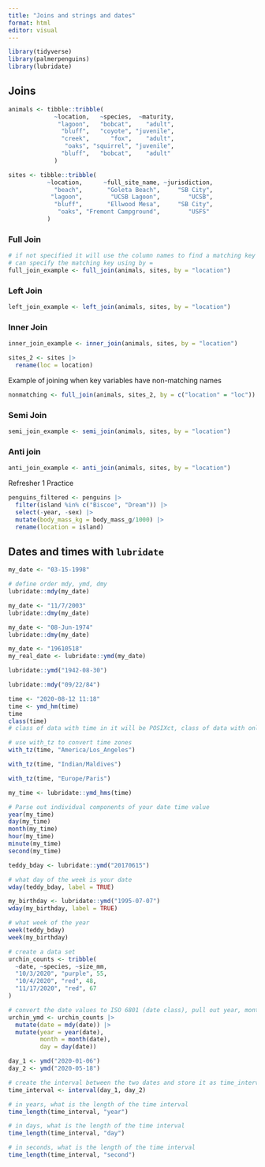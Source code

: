 ```yaml
---
title: "Joins and strings and dates"
format: html
editor: visual
---
```


```r
library(tidyverse)
library(palmerpenguins)
library(lubridate)
```

## Joins

```r
animals <- tibble::tribble(
             ~location,   ~species,  ~maturity,
              "lagoon",   "bobcat",    "adult",
               "bluff",   "coyote", "juvenile",
               "creek",      "fox",    "adult",
                "oaks", "squirrel", "juvenile",
               "bluff",   "bobcat",    "adult"
             )

sites <- tibble::tribble(
           ~location,      ~full_site_name, ~jurisdiction,
             "beach",       "Goleta Beach",     "SB City",
            "lagoon",        "UCSB Lagoon",        "UCSB",
             "bluff",       "Ellwood Mesa",     "SB City",
              "oaks", "Fremont Campground",        "USFS"
           )

```

### Full Join

```r
# if not specified it will use the column names to find a matching key 
# can specify the matching key using by = 
full_join_example <- full_join(animals, sites, by = "location")
```

### Left Join

```r
left_join_example <- left_join(animals, sites, by = "location")
```

### Inner Join

```r
inner_join_example <- inner_join(animals, sites, by = "location")
```

```r
sites_2 <- sites |> 
  rename(loc = location)
```

Example of joining when key variables have non-matching names

```r
nonmatching <- full_join(animals, sites_2, by = c("location" = "loc"))
```

### Semi Join

```r
semi_join_example <- semi_join(animals, sites, by = "location")
```

### Anti join

```r
anti_join_example <- anti_join(animals, sites, by = "location")
```

Refresher 1 Practice

```r
penguins_filtered <- penguins |> 
  filter(island %in% c("Biscoe", "Dream")) |> 
  select(-year, -sex) |> 
  mutate(body_mass_kg = body_mass_g/1000) |> 
  rename(location = island)
```

## Dates and times with `lubridate`

```r
my_date <- "03-15-1998"

# define order mdy, ymd, dmy
lubridate::mdy(my_date)

my_date <- "11/7/2003"
lubridate::dmy(my_date)

my_date <- "08-Jun-1974"
lubridate::dmy(my_date)

my_date <- "19610518"
my_real_date <- lubridate::ymd(my_date)
```

```r
lubridate::ymd("1942-08-30")

lubridate::mdy("09/22/84")
```

```r
time <- "2020-08-12 11:18"
time <- ymd_hm(time)
time
class(time)
# class of data with time in it will be POSIXct, class of data with only dates will be date
```

```r
# use with_tz to convert time zones
with_tz(time, "America/Los_Angeles")

with_tz(time, "Indian/Maldives")

with_tz(time, "Europe/Paris")

my_time <- lubridate::ymd_hms(time)

# Parse out individual components of your date time value
year(my_time)
day(my_time)
month(my_time)
hour(my_time)
minute(my_time)
second(my_time)
```

```r
teddy_bday <- lubridate::ymd("20170615")

# what day of the week is your date
wday(teddy_bday, label = TRUE)

my_birthday <- lubridate::ymd("1995-07-07")
wday(my_birthday, label = TRUE)

# what week of the year
week(teddy_bday)
week(my_birthday)
```

```r
# create a data set
urchin_counts <- tribble(
  ~date, ~species, ~size_mm,
  "10/3/2020", "purple", 55,
  "10/4/2020", "red", 48,
  "11/17/2020", "red", 67
)

# convert the date values to ISO 6801 (date class), pull out year, month, and day and add them as separate columns and store it in another data set named urchin_ymd
urchin_ymd <- urchin_counts |> 
  mutate(date = mdy(date)) |> 
  mutate(year = year(date),
         month = month(date),
         day = day(date))
```

```r
day_1 <- ymd("2020-01-06")
day_2 <- ymd("2020-05-18")

# create the interval between the two dates and store it as time_interval
time_interval <- interval(day_1, day_2)

# in years, what is the length of the time interval
time_length(time_interval, "year")

# in days, what is the length of the time interval
time_length(time_interval, "day")

# in seconds, what is the length of the time interval
time_length(time_interval, "second")
```
